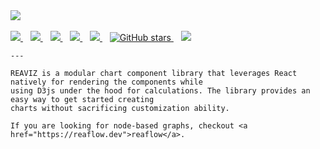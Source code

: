 
<Meta title="Docs/Intro" />

<div style={{ margin: '0 auto', maxWidth: '600px', color: 'white', textAlign: 'center' }}>
    <img
        style={{ width: '75%', margin: '0 auto 2em auto' }}
        src="https://github.com/reaviz/reaviz/raw/master/docs/assets/logo-white.png"
    />
    <br />
    <br />
    <a href="https://github.com/reaviz/reaviz/workflows/build/">
        <img src="https://github.com/reaviz/reaviz/workflows/build/badge.svg?branch=master" />
    </a>
    &nbsp;&nbsp;
    <a href="https://npm.im/reaviz">
        <img src="https://img.shields.io/npm/v/reaviz.svg" />
    </a>&nbsp;&nbsp;
    <a href="https://npm.im/reaviz">
        <img src="https://badgen.net/npm/dw/reaviz" />
    </a>&nbsp;&nbsp;
    <a href="https://github.com/reaviz/reaviz/blob/master/LICENSE">
        <img src="https://badgen.now.sh/badge/license/apache2" />
    </a>&nbsp;&nbsp;
    <a href="https://bundlephobia.com/result?p=reaviz">
        <img src="https://badgen.net/bundlephobia/minzip/reaviz" />
    </a>&nbsp;&nbsp;
    <a href="https://github.com/reaviz/reaviz">
        <img alt="GitHub stars" src="https://img.shields.io/github/stars/reaviz/reaviz?style=social" />
    </a>&nbsp;&nbsp;
    <a href="https://discord.gg/tt8wGExq35">
        <img src="https://img.shields.io/discord/773948315037073409?label=discord" />
    </a>

    ---

    REAVIZ is a modular chart component library that leverages React natively for rendering the components while
    using D3js under the hood for calculations. The library provides an easy way to get started creating
    charts without sacrificing customization ability.

    If you are looking for node-based graphs, checkout <a href="https://reaflow.dev">reaflow</a>.
</div>
